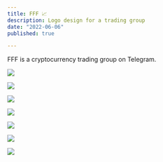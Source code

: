 ```yaml
---
title: FFF 📈
description: Logo design for a trading group
date: "2022-06-06"
published: true

---
```


FFF is a cryptocurrency trading group on Telegram.

![](/fff-1.webp)

![](/fff-2.webp)

![](/fff-3.webp)

![](/fff-4.webp)

![](/fff-5.webp)

![](/fff-6.webp)

![](/fff-7.webp)
